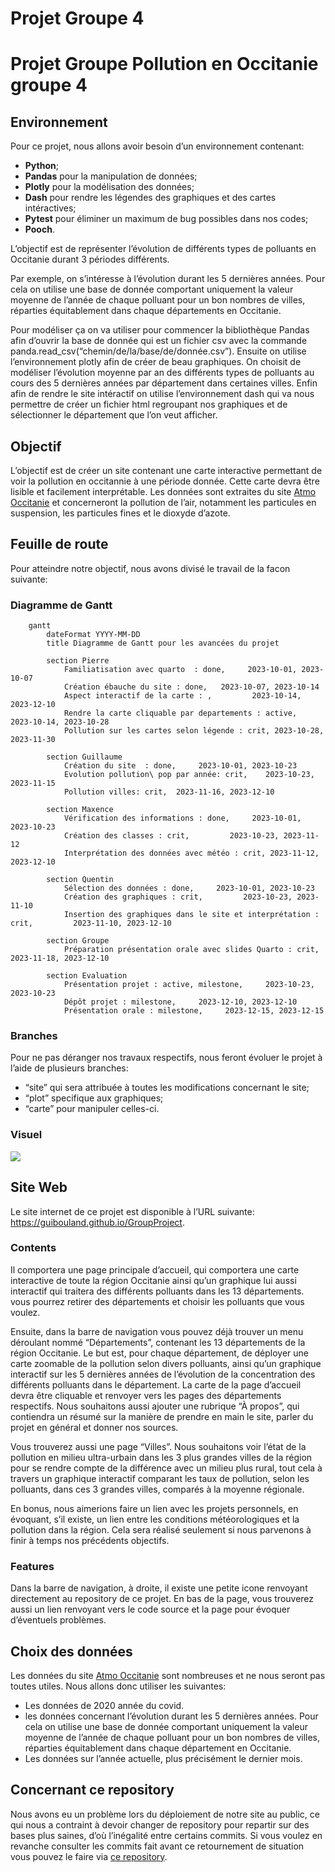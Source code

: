 # Projet Groupe 4
# Projet Groupe Pollution en Occitanie groupe 4
## Environnement
Pour ce projet, nous allons avoir besoin d'un environnement contenant:

* **Python**;
* **Pandas** pour la manipulation de données;
* **Plotly** pour la modélisation des données;
* **Dash** pour rendre les légendes des graphiques et des cartes intéractives;
* **Pytest** pour éliminer un maximum de bug possibles dans nos codes;
* **Pooch**.

L'objectif est de représenter l'évolution de différents types de polluants en Occitanie durant 3 périodes différents.

Par exemple, on s'intéresse à l'évolution durant les 5 dernières années. Pour cela on utilise une base de donnée comportant uniquement la valeur moyenne de l'année de chaque polluant pour un bon nombres de villes, réparties équitablement dans chaque départements en Occitanie. 

Pour modéliser ça on va utiliser pour commencer la bibliothèque Pandas afin d'ouvrir la base de donnée qui est un fichier csv avec la commande panda.read_csv("chemin/de/la/base/de/donnée.csv").
Ensuite on utilise l'environnement plotly afin de créer de beau graphiques. On choisit de modéliser l'évolution moyenne par an des différents types de polluants au cours des 5 dernières années par département dans certaines villes. 
Enfin afin de rendre le site intéractif on utilise l'environnement dash qui va nous permettre de créer un fichier html regroupant nos graphiques et de sélectionner le département que l'on veut afficher.

## Objectif
L'objectif est de créer un site contenant une carte interactive permettant de voir la pollution en occitannie à une période donnée. Cette carte devra être lisible et facilement interprétable.
Les données sont extraites du site [Atmo Occitanie](https://data-atmo-occitanie.opendata.arcgis.com/pages/liste-des-flux) et concerneront la pollution de l'air, notamment les particules en suspension, les particules fines et le dioxyde d'azote.

## Feuille de route
Pour atteindre notre objectif, nous avons divisé le travail de la facon suivante: 

### Diagramme de Gantt
```mermaid
    gantt
        dateFormat YYYY-MM-DD
        title Diagramme de Gantt pour les avancées du projet
        
        section Pierre
            Familiatisation avec quarto  : done,     2023-10-01, 2023-10-07
            Création ébauche du site : done,   2023-10-07, 2023-10-14
            Aspect interactif de la carte : ,         2023-10-14, 2023-12-10
            Rendre la carte cliquable par departements : active,  2023-10-14, 2023-10-28
            Pollution sur les cartes selon légende : crit, 2023-10-28, 2023-11-30
            
        section Guillaume
            Création du site  : done,     2023-10-01, 2023-10-23
            Evolution pollution\ pop par année: crit,    2023-10-23, 2023-11-15
            Pollution villes: crit,  2023-11-16, 2023-12-10
            
        section Maxence
            Vérification des informations : done,     2023-10-01, 2023-10-23
            Création des classes : crit,         2023-10-23, 2023-11-12
            Interprétation des données avec météo : crit, 2023-11-12, 2023-12-10
            
        section Quentin
            Sélection des données : done,     2023-10-01, 2023-10-23
            Création des graphiques : crit,         2023-10-23, 2023-11-10
            Insertion des graphiques dans le site et interprétation : crit,         2023-11-10, 2023-12-10
            
        section Groupe
            Préparation présentation orale avec slides Quarto : crit, 2023-11-18, 2023-12-10
        
        section Evaluation
            Présentation projet : active, milestone,     2023-10-23, 2023-10-23
            Dépôt projet : milestone,     2023-12-10, 2023-12-10
            Présentation orale : milestone,     2023-12-15, 2023-12-15

```
### Branches
Pour ne pas déranger nos travaux respectifs, nous feront évoluer le projet à l'aide de plusieurs branches:

* "site" qui sera attribuée à toutes les modifications concernant le site;
* "plot" specifique aux graphiques;
* "carte" pour manipuler celles-ci.

### Visuel
![](https://github.com/guibouland/GroupProject/tree/main/images/objectifSchema.png)

## Site Web
Le site internet de ce projet est disponible à l'URL suivante: [https://guibouland.github.io/GroupProject](https://guibouland.github.io/GroupProject/).

### Contents
Il comportera une page principale d'accueil, qui comportera une carte interactive de toute la région Occitanie ainsi qu'un graphique lui aussi interactif qui traitera des différents polluants dans les 13 départements. vous pourrez retirer des départements et choisir les polluants que vous voulez.

Ensuite, dans la barre de navigation vous pouvez déjà trouver un menu déroulant nommé "Départements", contenant les 13 départements de la région Occitanie. Le but est, pour chaque département, de déployer une carte zoomable de la pollution selon divers polluants, ainsi qu'un graphique interactif sur les 5 dernières années de l'évolution de la concentration des différents polluants dans le département.
La carte de la page d'accueil devra être cliquable et renvoyer vers les pages des départements respectifs.
Nous souhaitons aussi ajouter une rubrique "À propos", qui contiendra un résumé sur la manière de prendre en main le site, parler du projet en général et donner nos sources.

Vous trouverez aussi une page "Villes". Nous souhaitons voir l'état de la pollution en milieu ultra-urbain dans les 3 plus grandes villes de la région pour se rendre compte de la différence avec un milieu plus rural, tout cela à travers un graphique interactif comparant les taux de pollution, selon les polluants, dans ces 3 grandes villes, comparés à la moyenne régionale.

En bonus, nous aimerions faire un lien avec les projets personnels, en évoquant, s'il existe, un lien entre les conditions météorologiques et la pollution dans la région. Cela sera réalisé seulement si nous parvenons à finir à temps nos précédents objectifs.

### Features
Dans la barre de navigation, à droite, il existe une petite icone renvoyant directement au repository de ce projet. En bas de la page, vous trouverez aussi un lien renvoyant vers le code source et la page pour évoquer d'éventuels problèmes.


## Choix des données
Les données du site [Atmo Occitanie](https://data-atmo-occitanie.opendata.arcgis.com/pages/liste-des-flux) sont nombreuses et ne nous seront pas toutes utiles. Nous allons donc utiliser les suivantes:

* Les données de 2020 année du covid.
* les données concernant l'évolution durant les 5 dernières années. Pour cela on utilise une base de donnée comportant uniquement la valeur moyenne de l'année de chaque polluant pour un bon nombres de villes, réparties équitablement dans chaque département en Occitanie. 
* Les données sur l'année actuelle, plus précisément le dernier mois.

## Concernant ce repository
Nous avons eu un problème lors du déploiement de notre site au public, ce qui nous a contraint à devoir changer de repository pour repartir sur des bases plus saines, d'où l'inégalité entre certains commits. Si vous voulez en revanche consulter les commits fait avant ce retournement de situation vous pouvez le faire via [ce repository](https://github.com/guibouland/ProjetGroupe.git).


